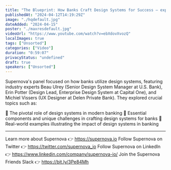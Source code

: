 ```yaml
---
title: "The Blueprint: How Banks Craft Design Systems for Success — experts panel, hosted by Supernova"
publishedAt: "2024-04-12T14:19:29Z"
image: "./hqdefault.jpg"
dateAdded: "2024-04-15"
poster: "./maxresdefault.jpg"
videoUrl: "https://www.youtube.com/watch?v=ebXdovXvozQ"
localImages: true
tags: ["Unsorted"]
categories: ["Video"]
duration: "0:59:07"
privacyStatus: "undefined"
draft: true
speakers: ["Unsorted"]
---
```

Supernova's panel focused on how banks utilize design systems, featuring industry experts Beau Ulrey (Senior Design System Manager at U.S. Bank), Erin Potter (Design Lead, Enterprise Design System at Capital One), and Michiel Vissers (UX Designer at Delen Private Bank). They explored crucial topics such as:

🔹 The pivotal role of design systems in modern banking
🔹 Essential components and unique challenges in crafting design systems for banks
🔹 Real-world examples illustrating the impact of design systems in banking

----------
Learn more about Supernova 👉 https://supernova.io
Follow Supernova on Twitter 👉  https://twitter.com/supernova_io
Follow Supernova on LinkedIn 👉 https://www.linkedin.com/company/supernova-io/
Join the Supernova Friends Slack 👉 https://bit.ly/3Pe84Mh
